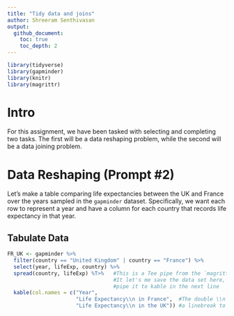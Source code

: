 ```yaml
---
title: "Tidy data and joins"
author: Shreeram Senthivasan
output:
  github_document:
    toc: true
    toc_depth: 2
---
```


```r
library(tidyverse)
library(gapminder)
library(knitr)
library(magrittr)
```

# Intro

For this assignment, we have been tasked with selecting and completing two tasks. The first will be a data reshaping problem, while the second will be a data joining problem.

# Data Reshaping (Prompt #2)

Let's make a table comparing life expectancies between the UK and France over the years sampled in the `gapminder` dataset. Specifically, we want each row to represent a year and have a column for each country that records life expectancy in that year.

## Tabulate Data

```r
FR_UK <- gapminder %>%
  filter(country == "United Kingdom" | country == "France") %>%
  select(year, lifeExp, country) %>%
  spread(country, lifeExp) %T>%   #This is a Tee pipe from the `magrittr` package
                                  #It let's me save the data set here, but still
                                  #pipe it to kable in the next line
  kable(col.names = c("Year",
                      "Life Expectancy\\n in France",  #The double \\n let's me add
                      "Life Expectancy\\n in the UK")) #a linebreak to the title
```

